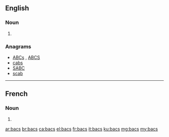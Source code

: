 {{also|BACS}}
==English==

===Noun===
{{head|en|plural}}

# {{plural of|bac|lang=en}}

===Anagrams===
* [[ABCs#English|ABCs]] , [[ABCS#English|ABCS]]
* [[cabs#English|cabs]]
* [[SABC#English|SABC]]
* [[scab#English|scab]]

----
==French==

===Noun===
{{head|fr|plural|g=m}}

# {{plural of|bac|lang=fr}}

[[ar:bacs]]
[[br:bacs]]
[[ca:bacs]]
[[el:bacs]]
[[fr:bacs]]
[[it:bacs]]
[[ku:bacs]]
[[mg:bacs]]
[[my:bacs]]